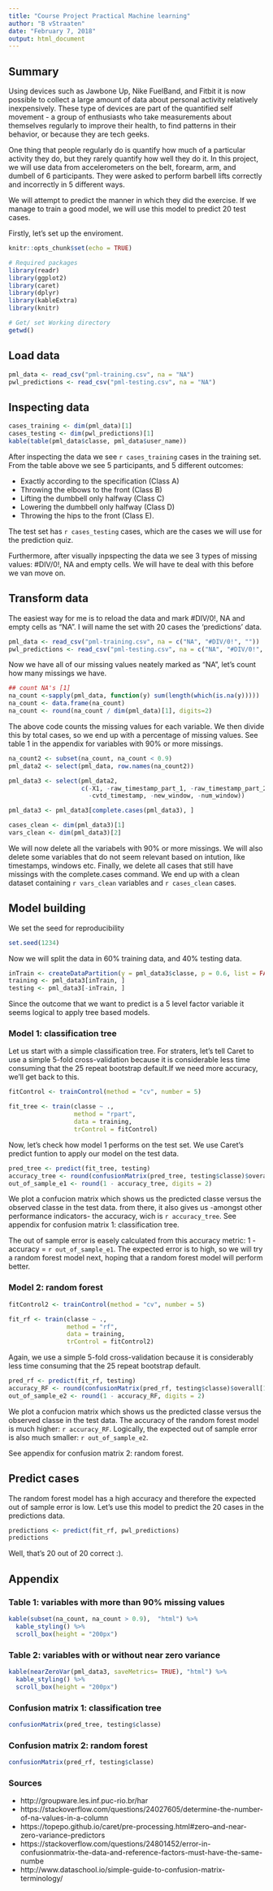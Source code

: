 ```yaml
---
title: "Course Project Practical Machine learning"
author: "B vStraaten"
date: "February 7, 2018"
output: html_document
---
```


## Summary
Using devices such as Jawbone Up, Nike FuelBand, and Fitbit it is now possible to collect a large amount of data about personal activity relatively inexpensively. These type of devices are part of the quantified self movement - a group of enthusiasts who take measurements about themselves regularly to improve their health, to find patterns in their behavior, or because they are tech geeks. 

One thing that people regularly do is quantify how much of a particular activity they do, but they rarely quantify how well they do it. In this project, we will use data from accelerometers on the belt, forearm, arm, and dumbell of 6 participants. They were asked to perform barbell lifts correctly and incorrectly in 5 different ways.

We will attempt to predict the manner in which they did the exercise. If we manage to train a good model, we will use this model to predict 20 test cases.

Firstly, let's set up the enviroment.
```r
knitr::opts_chunk$set(echo = TRUE)

# Required packages
library(readr)
library(ggplot2)
library(caret)
library(dplyr)
library(kableExtra)
library(knitr)

# Get/ set Working directory
getwd()
```

## Load data
```r
pml_data <- read_csv("pml-training.csv", na = "NA")
pwl_predictions <- read_csv("pml-testing.csv", na = "NA")
```

## Inspecting data
```r
cases_training <- dim(pml_data)[1]
cases_testing <- dim(pwl_predictions)[1]
kable(table(pml_data$classe, pml_data$user_name))
```

After inspecting the data we see `r cases_training` cases in the training set. From the table above we see 5 participants, and 5 different outcomes:

  * Exactly according to the specification (Class A)
  * Throwing the elbows to the front (Class B)
  * Lifting the dumbbell only halfway (Class C)
  * Lowering the dumbbell only halfway (Class D)
  * Throwing the hips to the front (Class E).

The test set has `r cases_testing` cases, which are the cases we will use for the prediction quiz.

Furthermore, after visually inpspecting the data we see 3 types of missing values: #DIV/0!, NA and empty cells. We will have te deal with this before we van move on.

## Transform data
The easiest way for me is to reload the data and mark #DIV/0!, NA and empty cells as "NA". I will name the set with 20 cases the 'predictions' data.
```r
pml_data <- read_csv("pml-training.csv", na = c("NA", "#DIV/0!", ""))
pwl_predictions <- read_csv("pml-testing.csv", na = c("NA", "#DIV/0!", ""))
```

Now we have all of our missing values neately marked as "NA", let's count how many missings we have.
```r
## count NA's [1]
na_count <-sapply(pml_data, function(y) sum(length(which(is.na(y)))))
na_count <- data.frame(na_count)
na_count <- round(na_count / dim(pml_data)[1], digits=2)
```

The above code counts the missing values for each variable. We then divide this by total cases, so we end up with a percentage of missing values. See table 1 in the appendix for variables with 90% or more missings.
```r
na_count2 <- subset(na_count, na_count < 0.9)
pml_data2 <- select(pml_data, row.names(na_count2))

pml_data3 <- select(pml_data2, 
                    c(-X1, -raw_timestamp_part_1, -raw_timestamp_part_2, 
                      -cvtd_timestamp, -new_window, -num_window))

pml_data3 <- pml_data3[complete.cases(pml_data3), ]

cases_clean <- dim(pml_data3)[1]
vars_clean <- dim(pml_data3)[2]
```

We will now delete all the variabels with 90% or more missings. We will also delete some variables that do not seem relevant based on intution, like timestamps, windows etc. Finally, we delete all cases that still have missings with the complete.cases command. We end up with a clean dataset containing `r vars_clean` variables and `r cases_clean` cases.

## Model building
We set the seed for reproducibility
```r
set.seed(1234)
```

Now we will split the data in 60% training data, and 40% testing data.
```r
inTrain <- createDataPartition(y = pml_data3$classe, p = 0.6, list = FALSE)
training <- pml_data3[inTrain, ]
testing <- pml_data3[-inTrain, ]
```

Since the outcome that we want to predict is a 5 level factor variable it seems logical to apply tree based models.

### Model 1: classification tree
Let us start with a simple classification tree. For straters, let's tell Caret to use a simple 5-fold cross-validation because it is considerable less time consuming that the 25 repeat bootstrap default.If we need more accuracy, we'll get back to this.

```r
fitControl <- trainControl(method = "cv", number = 5)

fit_tree <- train(classe ~ .,
                  method = "rpart",
                  data = training,
                  trControl = fitControl)
```

Now, let's check how model 1 performs on the test set. We use Caret's predict funtion to apply our model on the test data.
```r
pred_tree <- predict(fit_tree, testing)
accuracy_tree <- round(confusionMatrix(pred_tree, testing$classe)$overall[1], digits = 2)
out_of_sample_e1 <- round(1 - accuracy_tree, digits = 2)
```
We plot a confucion matrix which shows us the predicted classe versus the observed classe in the test data. from there, it also gives us -amongst other performance indicators- the accuracy, wich is `r accuracy_tree`. See appendix for confusion matrix 1: classification tree.

The out of sample error is easely calculated from this accuracy metric: 1 - accuracy = `r out_of_sample_e1`. The expected error is to high, so we will try a random forest model next, hoping that a random forest model will perform better.

### Model 2: random forest
```r
fitControl2 <- trainControl(method = "cv", number = 5)

fit_rf <- train(classe ~ .,
                method = "rf",
                data = training,
                trControl = fitControl2)
```

Again, we use a simple 5-fold cross-validation because it is considerably less time consuming that the 25 repeat bootstrap default.
```r
pred_rf <- predict(fit_rf, testing)
accuracy_RF <- round(confusionMatrix(pred_rf, testing$classe)$overall[1], digits = 2)
out_of_sample_e2 <- round(1 - accuracy_RF, digits = 2)
```
We plot a confucion matrix which shows us the predicted classe versus the observed classe in the test data. The accuracy of the random forest model is much higher: `r accuracy_RF`. Logically, the expected out of sample error is also much smaller: `r out_of_sample_e2`.

See appendix for confusion matrix 2: random forest.

## Predict cases

The random forest model has a high accuracy and therefore the expected out of sample error is low. Let's use this model to predict the 20 cases in the predictions data.
```r
predictions <- predict(fit_rf, pwl_predictions)
predictions
```
Well, that's 20 out of 20 correct :).

## Appendix

### Table 1: variables with more than 90% missing values
```r
kable(subset(na_count, na_count > 0.9),  "html") %>%
  kable_styling() %>%
  scroll_box(height = "200px")
```

### Table 2: variables with or without near zero variance
```r
kable(nearZeroVar(pml_data3, saveMetrics= TRUE), "html") %>%
  kable_styling() %>%
  scroll_box(height = "200px")
```

### Confusion matrix 1: classification tree
```r
confusionMatrix(pred_tree, testing$classe)
```

### Confusion matrix 2: random forest
```r
confusionMatrix(pred_rf, testing$classe)
```

### Sources

  * http://groupware.les.inf.puc-rio.br/har
  * https://stackoverflow.com/questions/24027605/determine-the-number-of-na-values-in-a-column
  * https://topepo.github.io/caret/pre-processing.html#zero--and-near-zero-variance-predictors
  * https://stackoverflow.com/questions/24801452/error-in-confusionmatrix-the-data-and-reference-factors-must-have-the-same-numbe
  * http://www.dataschool.io/simple-guide-to-confusion-matrix-terminology/
